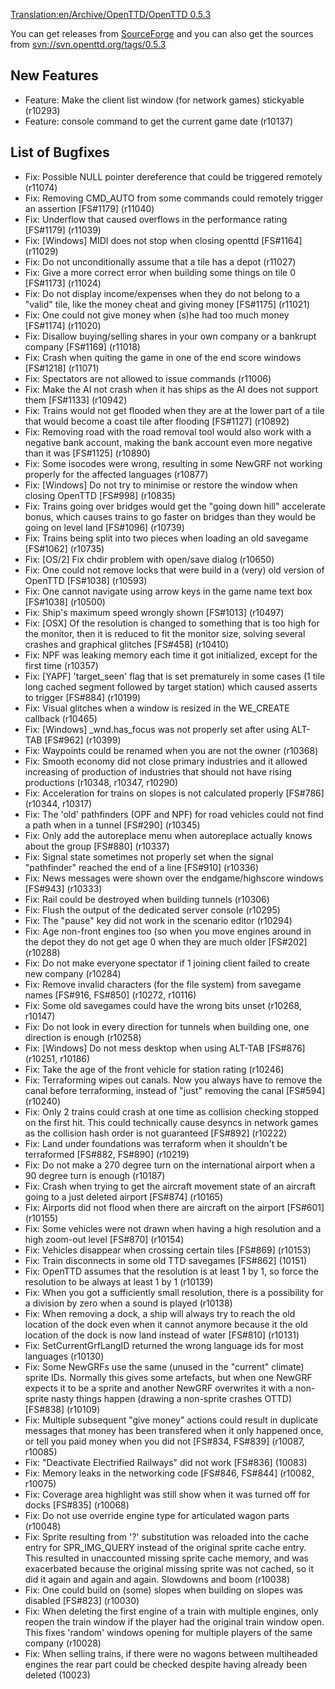 [[Translation:en/Archive/OpenTTD/OpenTTD 0.5.3]]
{{en/Archive/OpenTTD/NaviPrevNext|prev=en/Archive/OpenTTD/OpenTTD 0.5.2|next=en/Archive/OpenTTD/OpenTTD 0.6.0|date=15 September 2007}}

You can get releases from [http://sourceforge.net/project/showfiles.php?group_id=103924 SourceForge] and you can also get the sources from svn://svn.openttd.org/tags/0.5.3

==New Features==
* Feature: Make the client list window (for network games) stickyable (r10293)
* Feature: console command to get the current game date (r10137)

==List of Bugfixes==
* Fix: Possible NULL pointer dereference that could be triggered remotely (r11074)
* Fix: Removing CMD_AUTO from some commands could remotely trigger an assertion [FS#1179] (r11040)
* Fix: Underflow that caused overflows in the performance rating [FS#1179] (r11039)
* Fix: [Windows] MIDI does not stop when closing openttd [FS#1164] (r11029)
* Fix: Do not unconditionally assume that a tile has a depot (r11027)
* Fix: Give a more correct error when building some things on tile 0 [FS#1173] (r11024)
* Fix: Do not display income/expenses when they do not belong to a "valid" tile, like the money cheat and giving money [FS#1175] (r11021)
* Fix: One could not give money when (s)he had too much money [FS#1174] (r11020)
* Fix: Disallow buying/selling shares in your own company or a bankrupt company [FS#1169] (r11018)
* Fix: Crash when quiting the game in one of the end score windows [FS#1218] (r11071)
* Fix: Spectators are not allowed to issue commands (r11006)
* Fix: Make the AI not crash when it has ships as the AI does not support them [FS#1133] (r10942)
* Fix: Trains would not get flooded when they are at the lower part of a tile that would become a coast tile after flooding [FS#1127] (r10892)
* Fix: Removing road with the road removal tool would also work with a negative bank account, making the bank account even more negative than it was [FS#1125] (r10890)
* Fix: Some isocodes were wrong, resulting in some NewGRF not working properly for the affected languages (r10877)
* Fix: [Windows] Do not try to minimise or restore the window when closing OpenTTD [FS#998] (r10835)
* Fix: Trains going over bridges would get the "going down hill" accelerate bonus, which causes trains to go faster on bridges than they would be going on level land [FS#1096] (r10739)
* Fix: Trains being split into two pieces when loading an old savegame [FS#1062] (r10735)
* Fix: [OS/2] Fix chdir problem with open/save dialog (r10650)
* Fix: One could not remove locks that were build in a (very) old version of OpenTTD [FS#1038] (r10593)
* Fix: One cannot navigate using arrow keys in the game name text box [FS#1038] (r10500)
* Fix: Ship's maximum speed wrongly shown [FS#1013] (r10497)
* Fix: [OSX] Of the resolution is changed to something that is too high for the monitor, then it is reduced to fit the monitor size, solving several crashes and graphical glitches [FS#458] (r10410)
* Fix: NPF was leaking memory each time it got initialized, except for the first time (r10357)
* Fix: [YAPF] 'target_seen' flag that is set prematurely in some cases (1 tile long cached segment followed by target station) which caused asserts to trigger [FS#884] (r10199)
* Fix: Visual glitches when a window is resized in the WE_CREATE callback (r10465)
* Fix: [Windows] _wnd.has_focus was not properly set after using ALT-TAB [FS#962] (r10399)
* Fix: Waypoints could be renamed when you are not the owner (r10368)
* Fix: Smooth economy did not close primary industries and it allowed increasing of production of industries that should not have rising productions (r10348, r10347, r10290)
* Fix: Acceleration for trains on slopes is not calculated properly [FS#786] (r10344, r10317)
* Fix: The 'old' pathfinders (OPF and NPF) for road vehicles could not find a path when in a tunnel [FS#290] (r10345)
* Fix: Only add the autoreplace menu when autoreplace actually knows about the group [FS#880] (r10337)
* Fix: Signal state sometimes not properly set when the signal "pathfinder" reached the end of a line [FS#910] (r10336)
* Fix: News messages were shown over the endgame/highscore windows [FS#943] (r10333)
* Fix: Rail could be destroyed when building tunnels (r10306)
* Fix: Flush the output of the dedicated server console (r10295)
* Fix: The "pause" key did not work in the scenario editor (r10294)
* Fix: Age non-front engines too (so when you move engines around in the depot they do not get age 0 when they are much older [FS#202] (r10288)
* Fix: Do not make everyone spectator if 1 joining client failed to create new company (r10284)
* Fix: Remove invalid characters (for the file system) from savegame names [FS#916, FS#850] (r10272, r10116)
* Fix: Some old savegames could have the wrong bits unset (r10268, r10147)
* Fix: Do not look in every direction for tunnels when building one, one direction is enough (r10258)
* Fix: [Windows] Do not mess desktop when using ALT-TAB [FS#876] (r10251, r10186)
* Fix: Take the age of the front vehicle for station rating (r10246)
* Fix: Terraforming wipes out canals. Now you always have to remove the canal before terraforming, instead of "just" removing the canal [FS#594] (r10240)
* Fix: Only 2 trains could crash at one time as collision checking stopped on the first hit. This could technically cause desyncs in network games as the collision hash order is not guaranteed [FS#892] (r10222)
* Fix: Land under foundations was terraform when it shouldn't be terraformed [FS#882, FS#890] (r10219)
* Fix: Do not make a 270 degree turn on the international airport when a 90 degree turn is enough (r10187)
* Fix: Crash when trying to get the aircraft movement state of an aircraft going to a just deleted airport [FS#874] (r10165)
* Fix: Airports did not flood when there are aircraft on the airport [FS#601] (r10155)
* Fix: Some vehicles were not drawn when having a high resolution and a high zoom-out level [FS#870] (r10154)
* Fix: Vehicles disappear when crossing certain tiles [FS#869] (r10153)
* Fix: Train disconnects in some old TTD savegames [FS#862] (10151)
* Fix: OpenTTD assumes that the resolution is at least 1 by 1, so force the resolution to be always at least 1 by 1 (r10139)
* Fix: When you got a sufficiently small resolution, there is a possibility for a division by zero when a sound is played (r10138)
* Fix: When removing a dock, a ship will always try to reach the old location of the dock even when it cannot anymore because it the old location of the dock is now land instead of water [FS#810] (r10131)
* Fix: SetCurrentGrfLangID returned the wrong language ids for most languages (r10130)
* Fix: Some NewGRFs use the same (unused in the "current" climate) sprite IDs. Normally this gives some artefacts, but when one NewGRF expects it to be a sprite and another NewGRF overwrites it with a non-sprite nasty things happen (drawing a non-sprite crashes OTTD) [FS#838] (r10109)
* Fix: Multiple subsequent "give money" actions could result in duplicate messages that money has been transfered when it only happened once, or tell you paid money when you did not [FS#834, FS#839] (r10087, r10085)
* Fix: "Deactivate Electrified Railways" did not work [FS#836] (10083)
* Fix: Memory leaks in the networking code [FS#846, FS#844] (r10082, r10075)
* Fix: Coverage area highlight was still show when it was turned off for docks [FS#835] (r10068)
* Fix: Do not use override engine type for articulated wagon parts (r10048)
* Fix: Sprite resulting from '?' substitution was reloaded into the cache entry for SPR_IMG_QUERY instead of the original sprite cache entry. This resulted in unaccounted missing sprite cache memory, and was exacerbated because the original missing sprite was not cached, so it did it again and again and again. Slowdowns and boom (r10038)
* Fix: One could build on (some) slopes when building on slopes was disabled [FS#823] (r10030)
* Fix: When deleting the first engine of a train with multiple engines, only reopen the train window if the player had the original train window open. This fixes 'random' windows opening for multiple players of the same company (r10028)
* Fix: When selling trains, if there were no wagons between multiheaded engines the rear part could be checked despite having already been deleted (10023)
